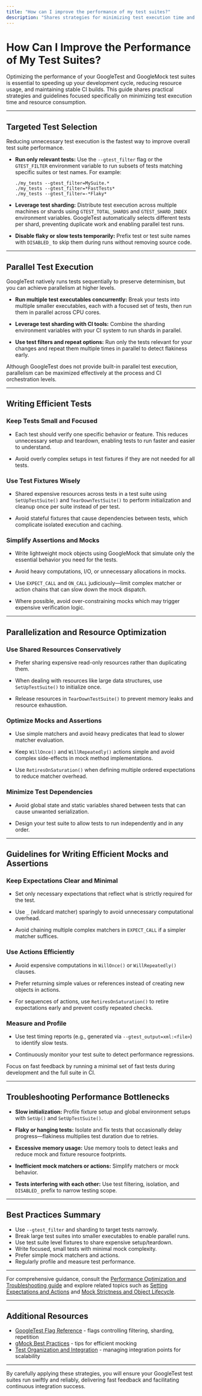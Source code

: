 ```yaml
---
title: "How can I improve the performance of my test suites?"
description: "Shares strategies for minimizing test execution time and resource consumption, including targeted test selection, parallelization options, and guidelines for writing efficient mocks and assertions."
---
```


# How Can I Improve the Performance of My Test Suites?

Optimizing the performance of your GoogleTest and GoogleMock test suites is essential to speeding up your development cycle, reducing resource usage, and maintaining stable CI builds. This guide shares practical strategies and guidelines focused specifically on minimizing test execution time and resource consumption.

---

## Targeted Test Selection

Reducing unnecessary test execution is the fastest way to improve overall test suite performance.

- **Run only relevant tests:** Use the `--gtest_filter` flag or the `GTEST_FILTER` environment variable to run subsets of tests matching specific suites or test names. For example:

  ```shell
  ./my_tests --gtest_filter=MySuite.*
  ./my_tests --gtest_filter=*FastTests*
  ./my_tests --gtest_filter=-*Flaky*
  ```

- **Leverage test sharding:** Distribute test execution across multiple machines or shards using `GTEST_TOTAL_SHARDS` and `GTEST_SHARD_INDEX` environment variables. GoogleTest automatically selects different tests per shard, preventing duplicate work and enabling parallel test runs.

- **Disable flaky or slow tests temporarily:** Prefix test or test suite names with `DISABLED_` to skip them during runs without removing source code.

---

## Parallel Test Execution

GoogleTest natively runs tests sequentially to preserve determinism, but you can achieve parallelism at higher levels.

- **Run multiple test executables concurrently:** Break your tests into multiple smaller executables, each with a focused set of tests, then run them in parallel across CPU cores.

- **Leverage test sharding with CI tools:** Combine the sharding environment variables with your CI system to run shards in parallel.

- **Use test filters and repeat options:** Run only the tests relevant for your changes and repeat them multiple times in parallel to detect flakiness early.

<Tip>
Although GoogleTest does not provide built-in parallel test execution, parallelism can be maximized effectively at the process and CI orchestration levels.
</Tip>

---

## Writing Efficient Tests

### Keep Tests Small and Focused

- Each test should verify one specific behavior or feature. This reduces unnecessary setup and teardown, enabling tests to run faster and easier to understand.

- Avoid overly complex setups in test fixtures if they are not needed for all tests.

### Use Test Fixtures Wisely

- Shared expensive resources across tests in a test suite using `SetUpTestSuite()` and `TearDownTestSuite()` to perform initialization and cleanup once per suite instead of per test.

- Avoid stateful fixtures that cause dependencies between tests, which complicate isolated execution and caching.

### Simplify Assertions and Mocks

- Write lightweight mock objects using GoogleMock that simulate only the essential behavior you need for the tests.

- Avoid heavy computations, I/O, or unnecessary allocations in mocks.

- Use `EXPECT_CALL` and `ON_CALL` judiciously—limit complex matcher or action chains that can slow down the mock dispatch.

- Where possible, avoid over-constraining mocks which may trigger expensive verification logic.

---

## Parallelization and Resource Optimization

### Use Shared Resources Conservatively

- Prefer sharing expensive read-only resources rather than duplicating them.

- When dealing with resources like large data structures, use `SetUpTestSuite()` to initialize once.

- Release resources in `TearDownTestSuite()` to prevent memory leaks and resource exhaustion.

### Optimize Mocks and Assertions

- Use simple matchers and avoid heavy predicates that lead to slower matcher evaluation.

- Keep `WillOnce()` and `WillRepeatedly()` actions simple and avoid complex side-effects in mock method implementations.

- Use `RetiresOnSaturation()` when defining multiple ordered expectations to reduce matcher overhead.

### Minimize Test Dependencies

- Avoid global state and static variables shared between tests that can cause unwanted serialization.

- Design your test suite to allow tests to run independently and in any order.

---

## Guidelines for Writing Efficient Mocks and Assertions

### Keep Expectations Clear and Minimal

- Set only necessary expectations that reflect what is strictly required for the test.

- Use `_` (wildcard matcher) sparingly to avoid unnecessary computational overhead.

- Avoid chaining multiple complex matchers in `EXPECT_CALL` if a simpler matcher suffices.

### Use Actions Efficiently

- Avoid expensive computations in `WillOnce()` or `WillRepeatedly()` clauses.

- Prefer returning simple values or references instead of creating new objects in actions.

- For sequences of actions, use `RetiresOnSaturation()` to retire expectations early and prevent costly repeated checks.

### Measure and Profile

- Use test timing reports (e.g., generated via `--gtest_output=xml:<file>`) to identify slow tests.

- Continuously monitor your test suite to detect performance regressions.

<Tip>
Focus on fast feedback by running a minimal set of fast tests during development and the full suite in CI.
</Tip>

---

## Troubleshooting Performance Bottlenecks

- **Slow initialization:** Profile fixture setup and global environment setups with `SetUp()` and `SetUpTestSuite()`.

- **Flaky or hanging tests:** Isolate and fix tests that occasionally delay progress—flakiness multiplies test duration due to retries.

- **Excessive memory usage:** Use memory tools to detect leaks and reduce mock and fixture resource footprints.

- **Inefficient mock matchers or actions:** Simplify matchers or mock behavior.

- **Tests interfering with each other:** Use test filtering, isolation, and `DISABLED_` prefix to narrow testing scope.

---

## Best Practices Summary

- Use `--gtest_filter` and sharding to target tests narrowly.
- Break large test suites into smaller executables to enable parallel runs.
- Use test suite level fixtures to share expensive setup/teardown.
- Write focused, small tests with minimal mock complexity.
- Prefer simple mock matchers and actions.
- Regularly profile and measure test performance.

---

For comprehensive guidance, consult the [Performance Optimization and Troubleshooting guide](./guides/advanced-usage/performance-optimize) and explore related topics such as [Setting Expectations and Actions](./guides/mocking-patterns/setting-expectations-actions) and [Mock Strictness and Object Lifecycle](./guides/mocking-patterns/mock-strictness-lifecycle).

---

## Additional Resources

- [GoogleTest Flag Reference](https://github.com/google/googletest/blob/main/docs/advanced.md#running-test-programs-advanced-options) - flags controlling filtering, sharding, repetition
- [gMock Best Practices](https://google.github.io/googletest/gmock_cook_book.html) - tips for efficient mocking
- [Test Organization and Integration](./guides/advanced-usage/test-organization-integration) - managing integration points for scalability

---

By carefully applying these strategies, you will ensure your GoogleTest test suites run swiftly and reliably, delivering fast feedback and facilitating continuous integration success.
